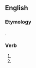 ==English==

===Etymology===
{{suffix|en|bound|est|nocat=1}}.

===Verb===
{{head|en|verb form|cat2=second-person singular forms}}

# {{en-archaic second-person singular of|bound|lang=en}}
# {{en-archaic second-person singular past of|bind}}